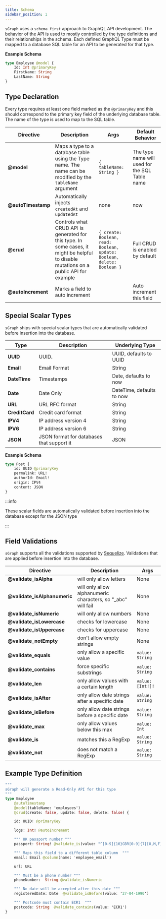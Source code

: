 ```yaml
---
title: Schema
sidebar_position: 1
---
```



<TOCInline toc={toc} />

`sGraph` uses a `schema first` approach to GraphQL API development. The behavior of the API is used to mostly controlled by the type definitions and their relationships in the schema. Each defined GraphQL Type must be mapped to a database SQL table for an API to be generated for that type.

**Example Schema**

```graphql
type Employee @model {
    Id: Int @primaryKey
    FirstName: String
    LastName: String
}
```

## Type Declaration

Every type requires at least one field marked as the `@primaryKey` and this should correspond to the primary key field of the underlying database table. The name of the type is used to map to the SQL table.

| Directive          | Description                                                                                                                            | Args                                                                   | Default Behavior                               |
| ------------------ | -------------------------------------------------------------------------------------------------------------------------------------- | ---------------------------------------------------------------------- | ---------------------------------------------- |
| **@model**         | Maps a type to a database table using the Type name. The name can be modified by the `tableName` argument                              | `{ tableName: String }`                                                | The type name will used for the SQL Table name |
| **@autoTimestamp** | Automatically injects `createdAt` and `updatedAt`                                                                                      | none                                                                   | now                                            |
| **@crud**          | Controls what CRUD API is generated for this type. In some cases, it might be helpful to disable mutations on a public API for example | `{ create: Boolean, read: Boolean, update: Boolean, delete: Boolean }` | Full CRUD is enabled by default                |
| **@autoIncrement** | Marks a field to auto increment                                                                                                        |                                                                        | Auto increment this field                      |

## Special Scalar Types

`sGraph` ships with special scalar types that are automatically validated before insertion into the database.

| Type           | Description                               | Underlying Type           |
| -------------- | ----------------------------------------- | ------------------------- |
| **UUID**       | UUID.                                     | UUID, defaults to UUID    |
| **Email**      | Email Format                              | String                    |
| **DateTime**   | Timestamps                                | Date, defaults to now     |
| **Date**       | Date Only                                 | DateTime, defaults to now |
| **URL**        | URL RFC format                            | String                    |
| **CreditCard** | Credit card format                        | String                    |
| **IPV4**       | IP address version 4                      | String                    |
| **IPV6**       | IP address version 6                      | String                    |
| **JSON**       | JSON format for databases that support it | JSON                      |

**Example Schema**

```graphql
type Post {
    id: UUID @primaryKey
    permalink: URL!
    authorId: Email!
    origin: IPV4
    content: JSON
}
```

:::info

These scalar fields are automatically validated before insertion into the database except for the JSON type

:::

## Field Validations

`sGraph` supports all the validations supported by [Sequelize](https://sequelize.org/v7/manual/validations-and-constraints.html). Validations that are applied before insertion into the database.

| Directive                    | Description                                                   | Args             |
| ---------------------------- | ------------------------------------------------------------- | ---------------- |
| **@validate_isAlpha**        | will only allow letters                                       | None             |
| **@validate_isAlphanumeric** | will only allow alphanumeric characters, so "\_abc" will fail | None             |
| **@validate_isNumeric**      | will only allow numbers                                       | None             |
| **@validate_isLowercase**    | checks for lowercase                                          | None             |
| **@validate_isUppercase**    | checks for uppercase                                          | None             |
| **@validate_notEmpty**       | don't allow empty strings                                     | None             |
| **@validate_equals**         | only allow a specific value                                   | `value: String`  |
| **@validate_contains**       | force specific substrings                                     | `value: String`  |
| **@validate_len**            | only allow values with a certain length                       | `value: [Int!]!` |
| **@validate_isAfter**        | only allow date strings after a specific date                 | `value: String`  |
| **@validate_isBefore**       | only allow date strings before a specific date                | `value: String`  |
| **@validate_max**            | only allow values below this max                              | `value: Int`     |
| **@validate_is**             | matches this a RegExp                                         | `value: String`  |
| **@validate_not**            | does not match a RegExp                                       | `value: String`  |

## Example Type Definition

```graphql
"""
sGraph will generate a Read-Only API for this type
"""
type Employee
    @autoTimestamp
    @model(tableName: 'employees')
    @crud(create: false, update: false, delete: false) {

    id: UUID! @primaryKey

    logs: Int! @autoIncrement

    """ UK passport number """
    passport: String! @validate_is(value: "^[0-9]{10}GBR[0-9]{7}[U,M,F]{1}[0-9]{9}$")

    """ Maps this field to a different table column  """
    email: Email @column(name: 'employee_email')

    url: URL

    """ Must be a phone number """
    phoneNumber:  String @validate_isNumeric

    """ No date will be accepted after this date """
    registeredDate: Date  @validate_isBefore(value: '27-04-1990')

    """ Postcode must contain ECR1  """
    postcode: String  @validate_contains(value: 'ECR1')
}
```
